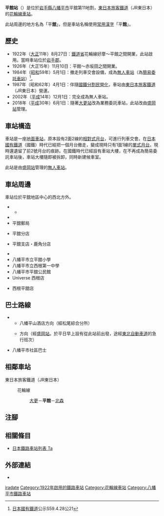 {{NoteTA
|T=zh-hans:平馆站;zh-hk:平館站;zh-tw:平館車站;
|1=zh-hans:平馆站;zh-hk:平館站;zh-tw:平館車站;
}}
{{Infobox station
|公司色 = green
|站名 = 平館站
|圖片 = JRTairadate-Sta01.JPG
|pxl = 
|圖片說明 = 候車室
|日文原名 = 平館
|平假名 = たいらだて
|羅馬拼音 = Tairadate
|副站名 = 
|電報略號 = ラタ
|所在地 = {{JPN}}[[岩手縣|岩手縣]][[八幡平市|八幡平市]]平舘第11地割
|座標 = {{coord|39|57|3.4|N|141|5|7.5|E|type:railwaystation_region:JP-24|display=inline,title}}
|車站構造 = [[地面車站|地面車站]]
|月台配置 = 1面1線
|啟用年月日 = 1922年（[[大正|大正]]11年）8月27日
|廢站年月日 = 
|乘客人數 = 
|上下車人次 = 
|統計年度 = 
|轉車 = 
|全寬備註 = [[無人車站|無人車站]]
|adjacent = {{Adjacent stations|system=東日本旅客鐵道|line=花輪線|left=大更|right=北森|note-left=4.7km|note-mid=距離[[好摩站|好摩]]13.7km|note-right=1.3km}}
}}
'''平館站'''（{{jpn|j=平館駅|hg=たいらだてえき|rm=Tairadate eki|f=y}}）是位於[[岩手縣|岩手縣]][[八幡平市|八幡平市]]平舘第11地割，[[東日本旅客鐵道|東日本旅客鐵道]]（JR東日本）的[[花輪線|花輪線]][[鐵路車站|車站]]。

此站周邊的地方名為「平'''舘'''」，但是車站名稱使用[[常用漢字|常用漢字]]「平'''館'''」。

== 歷史 ==
* 1922年（[[大正|大正]]11年）8月27日：[[鐵道省_(日本)|鐵道省]]花輪線好摩〜平館之間開業，此站啟用。當時車站位於[[岩手郡|岩手郡]]{{Translink|ja|平舘村 (岩手県)|平舘村 (岩手縣)|平舘村}}。
* 1926年（大正15年）11月10日：平館〜赤坂田之間開業。
* 1984年（[[昭和|昭和]]59年）5月1日：撤走列車交會設備，成為[[無人車站|無人車站]]（為[[簡易委託車站|簡易委託車站]]）<ref>[[日本國有鐵道|日本國有鐵道]]公示S59.4.28公21</ref>。
* 1987年（昭和62年）4月1日：伴隨[[國鐵分割民營化|國鐵分割民營化]]，車站由[[東日本旅客鐵道|東日本旅客鐵道]]（JR東日本）營運。
* 2002年（[[平成|平成]]14年）12月1日：完全成為無人車站。
* 2018年（[[平成|平成]]30年）6月1日：隨著[[大更站|大更站]]改為業務委託車站，此站改由[[盛岡站|盛岡站]]管理。

== 車站構造 ==
車站是一座[[地面車站|地面車站]]，原本設有2面2線的[[相對式月台|相對式月台]]，可進行列車交會。在[[日本國有鐵道|日本國有鐵道]]（國鐵）時代已經把一個月台撤走，變成現時只有1面1線的[[單式月台|單式月台]]。現時還遺留了前2號月台的痕跡。在國鐵時代已經設有車站大樓，在不再成為簡易委託車站後，車站大樓隨即被拆卸，同時新建候車室。

此站是由[[盛岡站|盛岡站]]管理的[[無人車站|無人車站]]。

== 車站周邊 ==
車站位於平舘地區中心的西北方外。
* {{Translink|ja|国道282号|國道282號}}
** {{Translink|ja|西根バイパス (岩手県)|西根繞道 (岩手縣)|西根繞道}}
* {{Translink|ja|岩手県道17号岩手平舘線|岩手縣道17號岩手平舘線}}
* 平舘郵局
* {{Translink|ja|岩手銀行}}平舘分店
* {{Translink|ja|北日本銀行}}平舘支店・鹿角分店
* {{Translink|ja|岩手県立平舘高等学校|岩手縣立平舘高等學校}}
* 八幡平市立平舘小學
* 八幡平市立西根第一中學
* 八幡平市平舘公民館
* Universe 西根店
* {{Translink|ja|薬王堂|藥王堂}}西根平舘店

== 巴士路線 ==
* {{Translink|ja|岩手県北自動車|岩手縣北自動車|岩手縣北巴士}}
** 八幡平山酒店方向（經松尾綜合分所）
** {{Translink|ja|盛岡バスセンター|盛岡巴士中心}}方向（經[[盛岡站|盛岡站]]。於平日早上設有從此站前出發，途經[[東北自動車道|東北自動車道]]的急行班次）
* 八幡平市社區巴士

== 相鄰車站 ==
; 東日本旅客鐵道（JR東日本）
: {{Color|#aa1e30|■}}花輪線
:: [[大更站|大更]]－'''平館'''－[[北森站|北森]]

== 注腳 ==
{{Reflist}}

== 相關條目 ==
{{commonscat|Tairadate Station}}
* [[日本鐵路車站列表_Ta|日本鐵路車站列表 Ta]]

== 外部連結 ==
*{{外部連結/JR東日本車站|928|平館}}{{ja icon}}

{{花輪線}}

{{DEFAULTSORT:Tairadate}}
[[Category:日本鐵路車站_Ta|iradate]]
[[Category:1922年啟用的鐵路車站|Category:1922年啟用的鐵路車站]]
[[Category:花輪線車站|Category:花輪線車站]]
[[Category:八幡平市鐵路車站|Category:八幡平市鐵路車站]]